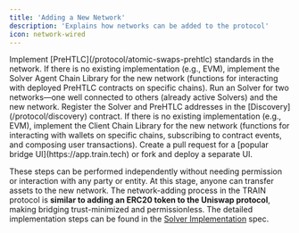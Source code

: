 ```yaml
---
title: 'Adding a New Network'
description: 'Explains how networks can be added to the protocol'
icon: network-wired
---
```


<Steps>
  <Step title="Contract Implementation">
    Implement [PreHTLC](/protocol/atomic-swaps-prehtlc) standards in the network.
  </Step>
  <Step title="Solver Agent Implementation">
    If there is no existing implementation (e.g., EVM), implement the Solver Agent Chain Library for the new network (functions for interacting with deployed PreHTLC contracts on specific chains).
  </Step>
  <Step title="Run Solver">
    Run an Solver for two networks—one well connected to others (already active Solvers) and the new network.
  </Step>
  <Step title="Register Solver">
    Register the Solver and PreHTLC addresses in the [Discovery](/protocol/discovery) contract.
  </Step>
  <Step title="dApp Implementation">
    If there is no existing implementation (e.g., EVM), implement the Client Chain Library for the new network (functions for interacting with wallets on specific chains, subscribing to contract events, and composing user transactions).
  </Step>
  <Step title="dApp Deploy">
    Create a pull request for a [popular bridge UI](https://app.train.tech) or fork and deploy a separate UI.
  </Step>
</Steps>

These steps can be performed independently without needing permission or interaction with any party or entity. At this stage, anyone can transfer assets to the new network. The network-adding process in the TRAIN protocol is **similar to adding an ERC20 token to the Uniswap protocol**, making bridging trust-minimized and permissionless. The detailed implementation steps can be found in the [Solver Implementation](/protocol-spec/implementation-solver) spec.